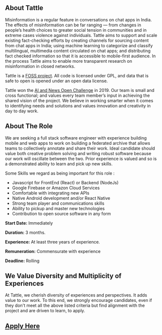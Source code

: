 ## About Tattle

Misinformation is a regular feature in conversations on chat apps in India. The effects of misinformation can be far ranging — from changes in people’s health choices to greater social tension in communities and in extreme cases violence against individuals. Tattle aims to support and scale existing fact-checking efforts by creating channels for sourcing content from chat apps in India; using machine learning to categorize and classify multilingual, multimedia content circulated on chat apps; and distributing fact checked information so that it is accessible to mobile-first audience. In the process Tattle aims to enable more transparent research on misinformation in closed networks. 

Tattle is a [FOSS project](https://github.com/tattle-made). All code is licensed under GPL, and data that is safe to open is opened under an open data license. 

Tattle won the [AI and News Open Challenge](https://web.archive.org/web/20191227031600/https://aiethicsinitiative.org/challenge) in 2019. Our team is small and cross functional; and values every team member’s input in achieving the shared vision of the project. We believe in working smarter when it comes to identifying needs and solutions and values innovation and creativity in day to day work.

## About The Role

We are seeking a full stack software engineer with experience building mobile and web apps to work on building a federated archive that allows teams to collectively annotate and share their work. Ideal candidate should value both creative problem solving and writing robust software because our work will oscillate between the two. Prior experience is valued and so is a demonstrated ability to learn and pick up new skills. 

Some Skills we regard as being important for this role :  

* Javascript for FrontEnd (React) or Backend (NodeJs)
* Google Firebase or Amazon Cloud Services 
* Comfortable with integrating new APIs
* Native Android development and/or React Native
* Strong team player and communications skills
* Ability to pickup and master new technologies
* Contribution to open source software in any form

**Start Date:** Immediately

**Duration:** 3 months.

**Experience:** At least three years of experience. 

**Remuneration:** Commensurate with experience

**Deadline:** Rolling

## We Value Diversity and Multiplicity of Experiences

At Tattle, we cherish diversity of experiences and perspectives. It adds value to our work. To this end, we strongly encourage candidates, even if they don't meet all the above listed criteria but find alignment with the project and are driven to learn,  to apply. 

## [Apply Here](https://docs.google.com/forms/d/e/1FAIpQLSf9kH9vWZoscBzxMITtxbTlmUJlogj9HejsZXUjs_H1dzssuQ/viewform?usp=sf_link)
